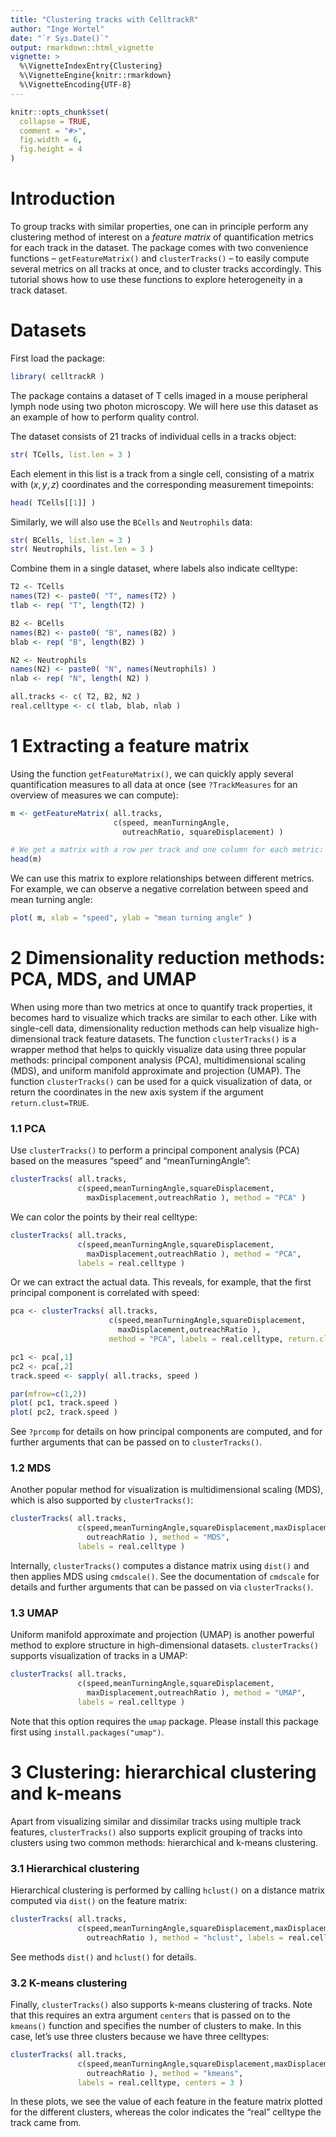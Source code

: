 ```yaml
---
title: "Clustering tracks with CelltrackR"
author: "Inge Wortel"
date: "`r Sys.Date()`"
output: rmarkdown::html_vignette
vignette: >
  %\VignetteIndexEntry{Clustering}
  %\VignetteEngine{knitr::rmarkdown}
  %\VignetteEncoding{UTF-8}
---
```


```r
knitr::opts_chunk$set(
  collapse = TRUE,
  comment = "#>",
  fig.width = 6,
  fig.height = 4
)
```



# Introduction

To group tracks with similar properties, one can in principle perform any clustering method of interest on a *feature matrix* of quantification metrics for each track in the dataset. The package comes with two convenience functions -- `getFeatureMatrix()` and `clusterTracks()` -- to easily compute several metrics on all tracks at once, and to cluster tracks accordingly. This tutorial shows how to use these functions to explore heterogeneity in a track dataset.


# Datasets

First load the package:

```r
library( celltrackR )
```

The package contains a dataset of T cells imaged in a mouse peripheral lymph node using two photon microscopy. We will here use this dataset as an example of how to perform quality control.

The dataset consists of 21 tracks of individual cells in a tracks object:

```r
str( TCells, list.len = 3 )
```

Each element in this list is a track from a single cell, consisting of a matrix with $(x,y,z)$ coordinates and the corresponding measurement timepoints:

```r
head( TCells[[1]] )
```

Similarly, we will also use the `BCells` and `Neutrophils` data:

```r
str( BCells, list.len = 3 )
str( Neutrophils, list.len = 3 )
```

Combine them in a single dataset, where labels also indicate celltype:

```r
T2 <- TCells
names(T2) <- paste0( "T", names(T2) )
tlab <- rep( "T", length(T2) )

B2 <- BCells
names(B2) <- paste0( "B", names(B2) )
blab <- rep( "B", length(B2) )

N2 <- Neutrophils
names(N2) <- paste0( "N", names(Neutrophils) )
nlab <- rep( "N", length( N2) )

all.tracks <- c( T2, B2, N2 )
real.celltype <- c( tlab, blab, nlab )

```


# 1 Extracting a feature matrix

Using the function `getFeatureMatrix()`, we can quickly apply several quantification measures to all data at once (see `?TrackMeasures` for an overview of measures we can compute):

```r
m <- getFeatureMatrix( all.tracks, 
                       c(speed, meanTurningAngle, 
                         outreachRatio, squareDisplacement) )

# We get a matrix with a row per track and one column for each metric:
head(m)
```

We can use this matrix to explore relationships between different metrics. For example, we can observe a negative correlation between speed and mean turning angle:

```r
plot( m, xlab = "speed", ylab = "mean turning angle" )
```



# 2 Dimensionality reduction methods: PCA, MDS, and UMAP

When using more than two metrics at once to quantify track properties, it becomes hard to visualize which tracks are similar to each other. Like with single-cell data, dimensionality reduction methods can help visualize high-dimensional track feature datasets. The function `clusterTracks()` is a wrapper method that helps to quickly visualize data using three popular methods: principal component analysis (PCA), multidimensional scaling (MDS), and uniform manifold approximate and projection (UMAP). The function `clusterTracks()` can be used for a quick visualization of data, or return the coordinates in the new axis system if the argument `return.clust=TRUE`.

### 1.1 PCA

Use `clusterTracks()` to perform a principal component analysis (PCA) based on the measures "speed" and "meanTurningAngle":

```r
clusterTracks( all.tracks,
               c(speed,meanTurningAngle,squareDisplacement,
                 maxDisplacement,outreachRatio ), method = "PCA" )
```

We can color the points by their real celltype:

```r
clusterTracks( all.tracks, 
               c(speed,meanTurningAngle,squareDisplacement,
                 maxDisplacement,outreachRatio ), method = "PCA", 
               labels = real.celltype )
```

Or we can extract the actual data. This reveals, for example, that the first principal component is correlated with speed:

```r
pca <- clusterTracks( all.tracks, 
                      c(speed,meanTurningAngle,squareDisplacement,
                        maxDisplacement,outreachRatio ), 
                      method = "PCA", labels = real.celltype, return.clust = TRUE )
```

```r
pc1 <- pca[,1]
pc2 <- pca[,2]
track.speed <- sapply( all.tracks, speed )

par(mfrow=c(1,2))
plot( pc1, track.speed )
plot( pc2, track.speed )
```

See `?prcomp` for details on how principal components are computed, and for further arguments that can be passed on to `clusterTracks()`.


### 1.2 MDS

Another popular method for visualization is multidimensional scaling (MDS), which is also supported by `clusterTracks()`:

```r
clusterTracks( all.tracks,
               c(speed,meanTurningAngle,squareDisplacement,maxDisplacement,
                 outreachRatio ), method = "MDS",
               labels = real.celltype )
```

Internally, `clusterTracks()` computes a distance matrix using `dist()` and then applies MDS using `cmdscale()`. See the documentation of `cmdscale` for details and further arguments that can be passed on via `clusterTracks()`.


### 1.3 UMAP

Uniform manifold approximate and projection (UMAP) is another powerful method to explore structure in high-dimensional datasets. `clusterTracks()` supports visualization of tracks in a UMAP:

```r
clusterTracks( all.tracks,
               c(speed,meanTurningAngle,squareDisplacement,
                 maxDisplacement,outreachRatio ), method = "UMAP",
               labels = real.celltype )
```

Note that this option requires the `umap` package. Please install this package first using `install.packages("umap")`. 


# 3 Clustering: hierarchical clustering and k-means

Apart from visualizing similar and dissimilar tracks using multiple track features, `clusterTracks()` also supports explicit grouping of tracks into clusters using two common methods: hierarchical and k-means clustering.

### 3.1 Hierarchical clustering

Hierarchical clustering is performed by calling `hclust()` on a distance matrix computed via `dist()` on the feature matrix:

```r
clusterTracks( all.tracks,
               c(speed,meanTurningAngle,squareDisplacement,maxDisplacement,
                 outreachRatio ), method = "hclust", labels = real.celltype )
```

See methods `dist()` and `hclust()` for details.

### 3.2 K-means clustering

Finally, `clusterTracks()` also supports k-means clustering of tracks. Note that this requires an extra argument `centers` that is passed on to the `kmeans()` function and specifies the number of clusters to make. In this case, let's use three clusters because we have three celltypes:

```r
clusterTracks( all.tracks,
               c(speed,meanTurningAngle,squareDisplacement,maxDisplacement,
                 outreachRatio ), method = "kmeans", 
               labels = real.celltype, centers = 3 )
```

In these plots, we see the value of each feature in the feature matrix plotted for the different clusters, whereas the color indicates the "real" celltype the track came from.



